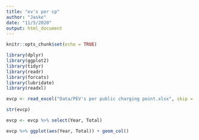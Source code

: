 ```yaml
---
title: "ev's per cp"
author: "Jaske"
date: "11/5/2020"
output: html_document
---
```


```r
knitr::opts_chunk$set(echo = TRUE)
```

```r
library(dplyr)
library(ggplot2)
library(tidyr)
library(readr)
library(forcats)
library(lubridate)
library(readxl)
```

```r
evcp <- read_excel("Data/PEV's per public charging point.xlsx", skip = 2)
```

```r
str(evcp)
```

```r
evcp <- evcp %>% select(Year, Total)
```

```r
evcp %>% ggplot(aes(Year, Total)) + geom_col()
```

